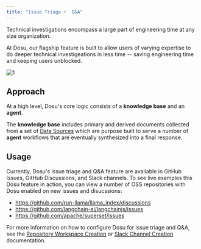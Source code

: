 ```yaml
---
title: "Issue Triage +  Q&A"
---
```


Technical investigations encompass a large part of engineering time at any size organization.

At Dosu, our flagship feature is built to allow users of varying expertise to do deeper technical investigeations in less time
-- saving engineering time and keeping users unblocked.

![1](/images/triage-1.png)


## Approach
At a high level, Dosu's core logic consists of a **knowledge base** and an **agent**.

The **knowledge base** includes primary and derived documents collected from a set of [Data Sources](/docs/concepts-data-sources) which are purpose built to serve a number of **agent** workflows that are eventually synthesized into a final response.
 

## Usage
Currently, Dosu's issue triage and Q&A feature are available in GitHub Issues, GitHub Discussions, and Slack channels.
To see live examples this Dosu feature in action, you can view a number of OSS repositories with Dosu enabled on new issues and disucssions:
- https://github.com/run-llama/llama_index/discussions
- https://github.com/langchain-ai/langchainjs/issues
- https://github.com/apache/superset/issues

For more information on how to configure Dosu for issue triage and Q&A, see the [Repository Workspace Creation](/docs/workspace-creation-github-repository) or [Slack Channel Creation](/docs/workspace-creation-slack-channel) documentation.
